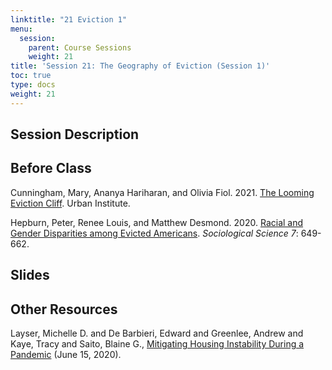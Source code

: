 ```yaml
---
linktitle: "21 Eviction 1"
menu:
  session:
    parent: Course Sessions
    weight: 21
title: 'Session 21: The Geography of Eviction (Session 1)'
toc: true
type: docs
weight: 21
---
```


## Session Description

## Before Class

Cunningham, Mary, Ananya Hariharan, and Olivia Fiol. 2021. [The Looming Eviction Cliff](https://www.urban.org/sites/default/files/publication/103453/the-looming-eviction-cliff_0.pdf). Urban Institute.

Hepburn, Peter, Renee Louis, and Matthew Desmond. 2020. [Racial and Gender Disparities among Evicted Americans](https://sociologicalscience.com/download/vol-7/december/SocSci_v7_649to662.pdf). *Sociological Science 7*: 649-662.

## Slides

## Other Resources

Layser, Michelle D. and De Barbieri, Edward and Greenlee, Andrew and Kaye, Tracy and Saito, Blaine G., [Mitigating Housing Instability During a Pandemic](https://papers.ssrn.com/sol3/papers.cfm?abstract_id=3613789) (June 15, 2020).